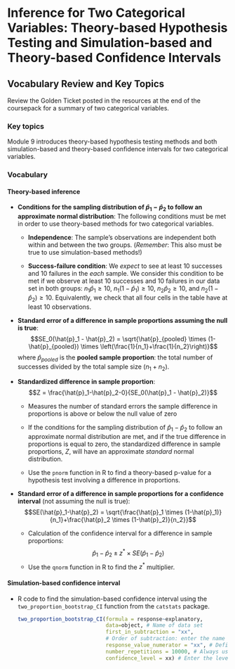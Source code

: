 # Inference for Two Categorical Variables: Theory-based Hypothesis Testing and Simulation-based and Theory-based Confidence Intervals

## Vocabulary Review and Key Topics

Review the Golden Ticket posted in the resources at the end of the coursepack for a summary of two categorical variables.

### Key topics

Module 9 introduces theory-based hypothesis testing methods and both simulation-based and theory-based confidence intervals for two categorical variables.

### Vocabulary

#### Theory-based inference {-}

* **Conditions for the sampling distribution of $\hat{p}_1-\hat{p}_2$ to follow an approximate normal distribution**: The following conditions must be met in order to use theory-based methods for two categorical variables.

    * **Independence**: The sample's observations are independent both within and between the two groups. (*Remember*: This also must be true to use simulation-based methods!)

    * **Success-failure condition**: We *expect* to see at least 10 successes and 10 failures in the _each_ sample. We consider this condition to be met if we observe at least 10 successes and 10 failures in our data set in both groups: $n_1\hat{p}_1\geq10$, $n_1(1-\hat{p}_1)\geq10$, $n_2\hat{p}_2\geq10$, and $n_2(1-\hat{p}_2)\geq10$. Equivalently, we check that all four cells in the table have at least 10 observations.

* **Standard error of a difference in sample proportions assuming the null is true**:
$$SE_0(\hat{p}_1 - \hat{p}_2) = \sqrt{\hat{p}_{pooled} \times (1-\hat{p}_{pooled}) \times \left(\frac{1}{n_1}+\frac{1}{n_2}\right)}$$
where $\hat{p}_{pooled}$ is the **pooled sample proportion**: the total number of successes divided by the total sample size ($n_1+n_2$).

* **Standardized difference in sample proportion**:
$$Z = \frac{\hat{p}_1-\hat{p}_2-0}{SE_0(\hat{p}_1 - \hat{p}_2)}$$
    * Measures the number of standard errors the sample difference in proportions is above or below the null value of zero
    
    * If the conditions for the sampling distribution of $\hat{p}_1 - \hat{p}_2$ to follow an approximate normal distribution are met, and if the true difference in proportions is equal to zero, the standardized difference in sample proportions, $Z$, will have an approximate _standard_ normal distribution.
    
    * Use the `pnorm` function in R to find a theory-based p-value for a hypothesis test involving a difference in proportions.
    

* **Standard error of a difference in sample proportions for a confidence interval** (not assuming the null is true):
$$SE(\hat{p}_1-\hat{p}_2) = \sqrt{\frac{\hat{p}_1 \times (1-\hat{p}_1)}{n_1}+\frac{\hat{p}_2 \times  (1-\hat{p}_2)}{n_2}}$$

    * Calculation of the confidence interval for a difference in sample proportions:
$$\hat{p}_1-\hat{p}_2\pm z^*\times SE(\hat{p}_1-\hat{p}_2)$$
    * Use the `qnorm` function in R to find the $z^*$ multiplier.
    
#### Simulation-based confidence interval {-}

* R code to find the simulation-based confidence interval using the `two_proportion_bootstrap_CI` function from the `catstats` package.

    ```r
    two_proportion_bootstrap_CI(formula = response~explanatory, 
                                data=object, # Name of data set
                                first_in_subtraction = "xx", 
                                # Order of subtraction: enter the name of Group 1
                                response_value_numerator = "xx", # Define which outcome is a success 
                                number_repetitions = 10000, # Always use a minimum of 1000 repetitions
                                confidence_level = xx) # Enter the level of confidence as a decimal
    ```


\newpage
